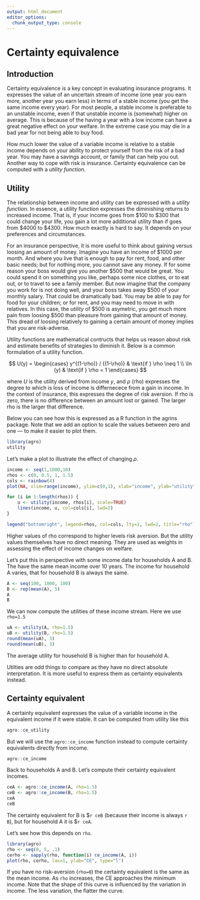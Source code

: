 ```yaml
---
output: html_document
editor_options: 
  chunk_output_type: console
---
```


# Certainty equivalence

## Introduction 

Certainty equivalence is a key concept in evaluating insurance programs. It expresses the value of an uncertain stream of income (one year you earn more, another year you earn less) in terms of a stable income (you get the same income every year). For most people, a stable income is preferable to an unstable income, even if that unstable income is (somewhat) higher on average. This is because of the having a year with a low income can have a great negative effect on your welfare. In the extreme case you may die in a bad year for not being able to buy food. 

How much lower the value of a variable income is relative to a stable income depends on your ability to protect yourself from the risk of a bad year. You may have a savings account, or family that can help you out. Another way to cope with risk is insurance. Certainty equivalence can be computed with a *utility function*.


## Utility 

The relationship between income and utility can be expressed with a *utility function*. In essence, a utility function expresses the diminishing returns to increased income. That is, if your income goes from $100 to $300 that could change your life, you gain a lot more additional utility than if goes from $4000 to $4300. How much exactly is hard to say. It depends on your preferences and circumstances.  

For an insurance perspective, it is more useful to think about gaining versus loosing an amount of money. Imagine you have an income of $1000 per month. And where you live that is enough to pay for rent, food, and other basic needs; but for nothing more, you cannot save any money. If for some reason your boss would give you another $500 that would be great. You could spend it on something you like, perhaps some nice clothes, or to eat out, or to travel to see a family member. But now imagine that the company you work for is not doing well, and your boss takes away $500 of your monthly salary. That could be dramatically bad. You may be able to pay for food for your children; or for rent, and you may need to move in with relatives. In this case, the *utility* of $500 is asymetric, you get much more pain from loosing $500 than pleasure from gaining that amount of money. This dread of loosing relatively to gaining a certain amount of money implies that you are risk-adverse. 


Utility functions are mathematical contructs that helps us reason about risk and estimate benefits of strategies to diminish it. Below is a common formulation of a utility function. 

$$
    U(y) = \begin{cases} y^{(1-\rho)} / {(1-\rho)}    & \text{if } \rho \neq 1 \\
    \ln (y) & \text{if } \rho = 1
    \end{cases}
$$

where *U* is the utility derived from income *y*, and $\rho$ (rho) expresses the degree to which is loss of income is differnecece from a gain in income. In the context of insurance, this expresses the degree of risk aversion. If rho is zero, there is no difference between an amount lost or gained. The larger rho is the larger that difference.

Below you can see how this is expressed as a R function in the agrins package. Note that we add an option to scale the values between zero and one --- to make it easier to plot them. 

```r
library(agro)
utility
```

Let's make a plot to illustrate the effect of changing $\rho$.

```r
income <- seq(1,1000,10)
rhos <- c(0, 0.5, 1, 1.5)
cols <- rainbow(4)
plot(NA, xlim=range(income), ylim=c(0,1), xlab="income", ylab="utility", type="n", las=1)

for (i in 1:length(rhos)) {
	u <- utility(income, rhos[i], scale=TRUE)
	lines(income, u, col=cols[i], lwd=2)
}

legend("bottomright", legend=rhos, col=cols, lty=1, lwd=2, title="rho")

```

Higher values of rho correspond to higher levels risk aversion. But the utility values themselves have no direct meaning. They are used as weights in assessing the effect of income changes on welfare. 

Let's put this in perspective with some income data for households A and B. The have the same mean income over 10 years. The income for household A varies, that for household B is always the same.

```r
A <- seq(100, 1000, 100)
B <- rep(mean(A), 5)
A
B
```

We can now compute the utilities of these income stream. Here we use `rho=1.5`

```r
uA <- utility(A, rho=1.5)
uB <- utility(B, rho=1.5)
round(mean(uA), 3)
round(mean(uB), 3)
```

The average utility for household B is higher than for household A. 

Utilties are odd things to compare as they have no direct absolute interpretation. It is more useful to express them as certainty equivalents instead. 


## Certainty equivalent

A certainty equivalent expresses the value of a variable income in the equivalent income if it were stable. It can be computed from utility like this

```r
agro::ce_utility
```

But we will use the `agro::ce_income` function instead to compute certainty equivalents directly from income. 

```r
agro::ce_income
```

Back to households A and B. Let's compute their certainty equivalent incomes.

```r
ceA <- agro::ce_income(A, rho=1.5)
ceB <- agro::ce_income(B, rho=1.5)
ceA
ceB
```

The certainty equivalent for B is $`r ceB` (because their income is always `r B`), but for household A it is $`r ceA`. 

Let's see how this depends on `rho`. 

```r
library(agro)
rho <- seq(0, 5, .1)
cerho <- sapply(rho, function(i) ce_income(A, i))
plot(rho, cerho, las=1, ylab="CE", type="l")
```

If you have no risk-aversion (`rho=0`) the certainty equivalent is the same as the mean income. As `rho` increases, the CE approaches the minimum income. Note that the shape of this curve is influenced by the variation in income. The less variation, the flatter the curve.

